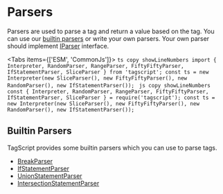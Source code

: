 # Parsers


Parsers are used to parse a tag and return a value based on the tag. You can use our [builtin parsers](#builtin-parsers) or write your own parsers.
Your own parser should implement [IParser](/typedoc-api/tagscript/interfaces/IParser.html) interface.

<Tabs items={['ESM', 'CommonJs']}>
	<Tab>
		```ts copy showLineNumbers
			import { Interpreter, RandomParser, RangeParser, FiftyFiftyParser, IfStatementParser, SliceParser } from 'tagscript';
			const ts = new Interpreter(new SliceParser(), new FiftyFiftyParser(), new RandomParser(), new IfStatementParser());
    	```
    </Tab>
    <Tab>
    	```js copy showLineNumbers
    		const { Interpreter, RandomParser, RangeParser, FiftyFiftyParser, IfStatementParser, SliceParser } = require('tagscript');
			const ts = new Interpreter(new SliceParser(), new FiftyFiftyParser(), new RandomParser(), new IfStatementParser());
    	```

</Tab>

</Tabs>

## Builtin Parsers

TagScript provides some builtin parsers which you can use to parse tags.

-   [BreakParser](/tagscript/parsers/break)
-   [IfStatementParser](/tagscript/parsers/if-statement)
-   [UnionStatementParser](/tagscript/parsers/union-statement)
-   [IntersectionStatementParser](/tagscript/parsers/intersection-statement)
